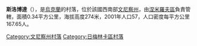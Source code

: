 {{coord|49|11|41|N|28|3|4|E|scale:30000|display=title}}

'''斯洛博達'''（{{lang-uk|Слобода}}），是[[烏克蘭|烏克蘭]]的村落，位於該國西南部[[文尼察州|文尼察州]]，由[[涅米羅夫區|涅米羅夫區]]負責管轄，面積0.34平方公里，海拔高度274米，2001年人口57，人口密度每平方公里167.65人。

[[Category:文尼察州村落|Category:文尼察州村落]]
[[Category:日梅林卡區村落|Category:日梅林卡區村落]]


{{Vinnytsia-geo-stub}}